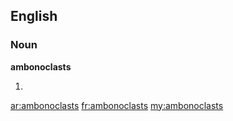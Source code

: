 ==English==

===Noun===
'''ambonoclasts'''

# {{plural of|[[ambonoclast]]}}

[[ar:ambonoclasts]]
[[fr:ambonoclasts]]
[[my:ambonoclasts]]
